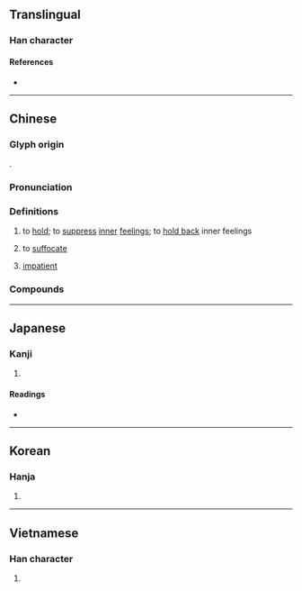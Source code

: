 {{character info}}
==Translingual==

===Han character===
{{Han char|rn=61|rad=心|as=12|sn=16|four=97330|canj=FKP|ids=⿱敝心}}

====References====
* {{Han ref|kx=0402.030|dkj=11197|dj=0742.060|hdz=42342.030|uh=618B|ud=24971|bh=E578|bd=58744}}

----

==Chinese==
{{zh-forms}}

===Glyph origin===
{{Han etym}}
{{Han compound|敝|心|t2=heart|ls=psc|c1=p|c2=s}}.

===Pronunciation===
{{zh-pron
|m=biē
|c=bit3
|h=
|md=
|mn=qz,xm:piat/pih/qz,tw,xm:peh/zz:peeh
|mn_note=piat - literary; pih/peh - vernacular
|w=
|mc=y
|oc=y
|ma=Zh-bie.ogg
|cat=v,a
}}

===Definitions===
{{zh-hanzi}}

# to [[hold]]; to [[suppress]] [[inner]] [[feelings]]; to [[hold back]] inner feelings
#: {{zh-x|憋氣|to [[hold one's breath]]}}
#: {{zh-x|他 早就 憋 了 一肚子{zi} 的 火。|He had '''suppressed''' a lot of anger for a long time.}}
# to [[suffocate]]
#: {{zh-x|差點 憋 死|almost '''suffocate''' to death}}
# [[impatient]]

===Compounds===
{{zh-der|憋悶|憋屈|憋氣|憋不住|胸悶憋氣|憋著勁兒|㑳憋憋|古憋|劣憋|刁決古憋|憋支支|憋憋懆懆|憋憋焦焦|憋尿|憋死貓|焦憋|憋劣|憋拗|憋懆|窩憋|歪憋|憋噪|憋十|脾憋}}

----

==Japanese==

===Kanji===
{{ja-kanji|grade=|rs=心12}}

# {{rfdef|ja|sort=心12}}

====Readings====
* {{ja-readings|on=[[へつ]] (hetsu), [[へち]] (hechi)|kun=[[せつかち]] (setsukachi)}}

----

==Korean==

===Hanja===
{{ko-hanja|hangeul=결|eumhun=|rv=yeol|mr=yŏl|y=yel}}

# {{rfdef|ko|sort=心12}}

----

==Vietnamese==

===Han character===
{{vi-hantu|[[biệt]]|rs=心12}}

# {{rfdef|vi|sort=心12}}